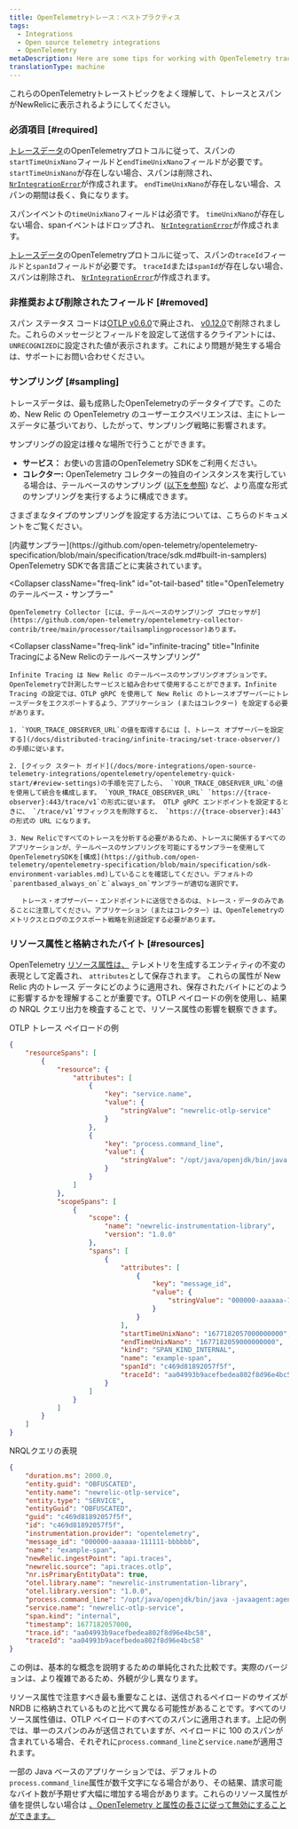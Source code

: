 ```yaml
---
title: OpenTelemetryトレース：ベストプラクティス
tags:
  - Integrations
  - Open source telemetry integrations
  - OpenTelemetry
metaDescription: Here are some tips for working with OpenTelemetry traces and New Relic.
translationType: machine
---
```


これらのOpenTelemetryトレーストピックをよく理解して、トレースとスパンがNewRelicに表示されるようにしてください。

### 必須項目 [#required]

[トレースデータ](https://github.com/open-telemetry/opentelemetry-proto/blob/74e38fb4882dd500d77b757d44e97de296c65b05/opentelemetry/proto/trace/v1/trace.proto#L145-L159)のOpenTelemetryプロトコルに従って、スパンの`startTimeUnixNano`フィールドと`endTimeUnixNano`フィールドが必要です。 `startTimeUnixNano`が存在しない場合、スパンは削除され、 [`NrIntegrationError`](/docs/telemetry-data-platform/manage-data/nrintegrationerror/)が作成されます。 `endTimeUnixNano`が存在しない場合、スパンの期間は長く、負になります。

スパンイベントの`timeUnixNano`フィールドは必須です。 `timeUnixNano`が存在しない場合、spanイベントはドロップされ、 [`NrIntegrationError`](/docs/telemetry-data-platform/manage-data/nrintegrationerror/)が作成されます。

[トレースデータ](https://github.com/open-telemetry/opentelemetry-proto/blob/74e38fb4882dd500d77b757d44e97de296c65b05/opentelemetry/proto/trace/v1/trace.proto#L73-L84)のOpenTelemetryプロトコルに従って、スパンの`traceId`フィールドと`spanId`フィールドが必要です。 `traceId`または`spanId`が存在しない場合、スパンは削除され、 [`NrIntegrationError`](/docs/telemetry-data-platform/manage-data/nrintegrationerror/)が作成されます。

### 非推奨および削除されたフィールド [#removed]

スパン ステータス コードは[OTLP v0.6.0](https://github.com/open-telemetry/opentelemetry-proto/releases/tag/v0.6.0)で廃止され、 [v0.12.0](https://github.com/open-telemetry/opentelemetry-proto/releases/tag/v0.12.0)で削除されました。これらのメッセージとフィールドを設定して送信するクライアントには、 `UNRECOGNIZED`に設定された値が表示されます。これにより問題が発生する場合は、サポートにお問い合わせください。

### サンプリング [#sampling]

トレースデータは、最も成熟したOpenTelemetryのデータタイプです。このため、New Relic の OpenTelemetry のユーザーエクスペリエンスは、主にトレースデータに基づいており、したがって、サンプリング戦略に影響されます。

サンプリングの設定は様々な場所で行うことができます。

* **サービス：** お使いの言語のOpenTelemetry SDKをご利用ください。
* **コレクター:** OpenTelemetry コレクターの独自のインスタンスを実行している場合は、テールベースのサンプリング ([以下を参照](#infinite-tracing)) など、より高度な形式のサンプリングを実行するように構成できます。

さまざまなタイプのサンプリングを設定する方法については、こちらのドキュメントをご覧ください。

<CollapserGroup>
  <Collapser
    className="freq-link"
    id="built-in"
    title="OpenTelemetry内蔵サンプラー"
  >
    [内蔵サンプラー](https://github.com/open-telemetry/opentelemetry-specification/blob/main/specification/trace/sdk.md#built-in-samplers) OpenTelemetry SDKで各言語ごとに実装されています。
  </Collapser>

  <Collapser
    className="freq-link"
    id="ot-tail-based"
    title="OpenTelemetryのテールベース・サンプラー"
  >
    OpenTelemetry Collector [には、テールベースのサンプリング プロセッサが](https://github.com/open-telemetry/opentelemetry-collector-contrib/tree/main/processor/tailsamplingprocessor)あります。
  </Collapser>

  <Collapser
    className="freq-link"
    id="infinite-tracing"
    title="Infinite TracingによるNew Relicのテールベースサンプリング"
  >
    Infinite Tracing は New Relic のテールベースのサンプリングオプションです。OpenTelemetryで計測したサービスと組み合わせて使用することができます。Infinite Tracing の設定では、OTLP gRPC を使用して New Relic のトレースオブザーバーにトレースデータをエクスポートするよう、アプリケーション (またはコレクター) を設定する必要があります。

    1. `YOUR_TRACE_OBSERVER_URL`の値を取得するには [、トレース オブザーバーを設定する](/docs/distributed-tracing/infinite-tracing/set-trace-observer/) の手順に従います。

    2. [クイック スタート ガイド](/docs/more-integrations/open-source-telemetry-integrations/opentelemetry/opentelemetry-quick-start/#review-settings)の手順を完了したら、 `YOUR_TRACE_OBSERVER_URL`の値を使用して統合を構成します。 `YOUR_TRACE_OBSERVER_URL` `https://{trace-observer}:443/trace/v1`の形式に従います。 OTLP gRPC エンドポイントを設定するときに、 `/trace/v1`サフィックスを削除すると、 `https://{trace-observer}:443`の形式の URL になります。

    3. New Relicですべてのトレースを分析する必要があるため、トレースに関係するすべてのアプリケーションが、テールベースのサンプリングを可能にするサンプラーを使用してOpenTelemetrySDKを[構成](https://github.com/open-telemetry/opentelemetry-specification/blob/main/specification/sdk-environment-variables.md)していることを確認してください。デフォルトの`parentbased_always_on`と`always_on`サンプラーが適切な選択です。

       トレース・オブザーバー・エンドポイントに送信できるのは、トレース・データのみであることに注意してください。アプリケーション（またはコレクター）は、OpenTelemetryのメトリクスとログのエクスポート戦略を別途設定する必要があります。
  </Collapser>
</CollapserGroup>

### リソース属性と格納されたバイト [#resources]

OpenTelemetry [リソース属性は、](https://opentelemetry.io/docs/reference/specification/resource/semantic_conventions/) テレメトリを生成するエンティティの不変の表現として定義され、 `attributes`として保存されます。 これらの属性が New Relic 内のトレース データにどのように適用され、保存されたバイトにどのように影響するかを理解することが重要です。OTLP ペイロードの例を使用し、結果の NRQL クエリ出力を検査することで、リソース属性の影響を観察できます。

OTLP トレース ペイロードの例

```json
{
    "resourceSpans": [
        {
            "resource": {
                "attributes": [
                    {
                        "key": "service.name",
                        "value": {
                            "stringValue": "newrelic-otlp-service"
                        }
                    },
                    {
                        "key": "process.command_line",
                        "value": {
                            "stringValue": "/opt/java/openjdk/bin/java -javaagent:agent/opentelemetry-agent.jar"
                        }
                    }
                ]
            },
            "scopeSpans": [
                {
                    "scope": {
                        "name": "newrelic-instrumentation-library",
                        "version": "1.0.0"
                    },
                    "spans": [
                        {
                            "attributes": [
                                {
                                    "key": "message_id",
                                    "value": {
                                        "stringValue": "000000-aaaaaa-111111-bbbbbb"
                                    }
                                }
                            ],
                            "startTimeUnixNano": "1677182057000000000",
                            "endTimeUnixNano": "1677182059000000000",
                            "kind": "SPAN_KIND_INTERNAL",
                            "name": "example-span",
                            "spanId": "c469d81892057f5f",
                            "traceId": "aa04993b9acefbedea802f8d96e4bc58"
                        }
                    ]
                }
            ]
        }
    ]
}
```

NRQLクエリの表現

```json
{
    "duration.ms": 2000.0,
    "entity.guid": "OBFUSCATED",
    "entity.name": "newrelic-otlp-service",
    "entity.type": "SERVICE",
    "entityGuid": "OBFUSCATED",
    "guid": "c469d81892057f5f",
    "id": "c469d81892057f5f",
    "instrumentation.provider": "opentelemetry",
    "message_id": "000000-aaaaaa-111111-bbbbbb",
    "name": "example-span",
    "newRelic.ingestPoint": "api.traces",
    "newrelic.source": "api.traces.otlp",
    "nr.isPrimaryEntityData": true,
    "otel.library.name": "newrelic-instrumentation-library",
    "otel.library.version": "1.0.0",
    "process.command_line": "/opt/java/openjdk/bin/java -javaagent:agent/opentelemetry-agent.jar",
    "service.name": "newrelic-otlp-service",
    "span.kind": "internal",
    "timestamp": 1677182057000,
    "trace.id": "aa04993b9acefbedea802f8d96e4bc58",
    "traceId": "aa04993b9acefbedea802f8d96e4bc58"
}
```

<Callout variant="tip">
  この例は、基本的な概念を説明するための単純化された比較です。実際のバージョンは、より複雑であるため、外観が少し異なります。
</Callout>

リソース属性で注意すべき最も重要なことは、送信されるペイロードのサイズが NRDB に格納されているものと比べて異なる可能性があることです。すべてのリソース属性値は、OTLP ペイロードのすべてのスパンに適用されます。上記の例では、単一のスパンのみが送信されていますが、ペイロードに 100 のスパンが含まれている場合、それぞれに`process.command_line`と`service.name`が適用されます。

一部の Java ベースのアプリケーションでは、デフォルトの`process.command_line`属性が数千文字になる場合があり、その結果、請求可能なバイト数が予期せず大幅に増加する場合があります。これらのリソース属性が値を提供しない場合は [、OpenTelemetry と属性の長さに従って無効にすることができます。](/docs/more-integrations/open-source-telemetry-integrations/opentelemetry/best-practices/opentelemetry-best-practices-attributes/)